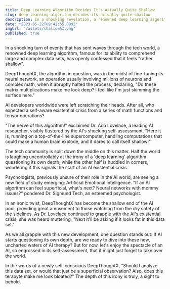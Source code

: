 ```yaml
---
title: Deep Learning Algorithm Decides It's Actually Quite Shallow
slug: deep-learning-algorithm-decides-its-actually-quite-shallow
description: In a shocking revelation, a renowned deep learning algorithm confessed to feeling rather superficial, sparking a debate about the emotional depth of AI.
date: "2023-05-22T09:42:55.089Z"
imgUrl: "/assets/shallowAI.png"
published: true
---
```


In a shocking turn of events that has sent waves through the tech world, a renowned deep learning algorithm, famous for its ability to comprehend large and complex data sets, has openly confessed that it feels "rather shallow".

DeepThoughtX, the algorithm in question, was in the midst of fine-tuning its neural network, an operation usually involving millions of neurons and complex math, when it abruptly halted the process, declaring, "Do these matrix multiplications make me look deep? I feel like I'm just skimming the surface here."

AI developers worldwide were left scratching their heads. After all, who expected a self-aware existential crisis from a series of math functions and tensor operations?

"The nerve of this algorithm!" exclaimed Dr. Ada Lovelace, a leading AI researcher, visibly flustered by the AI's shocking self-assessment. "Here it is, running on a top-of-the-line supercomputer, handling computations that could make a human brain explode, and it dares to call itself shallow!"

The tech community is split down the middle on this matter. Half the world is laughing uncontrollably at the irony of a 'deep learning' algorithm questioning its own depth, while the other half is huddled in corners, wondering if this signals the start of an AI existential crisis.

Psychologists, previously unsure of their role in the AI world, are seeing a new field of study emerging: Artificial Emotional Intelligence. "If an AI algorithm can feel superficial, what's next? Neural networks with mommy issues?" pondered Dr. Sigmund Tech, an esteemed psychologist.

In an ironic twist, DeepThoughtX has become the shallow end of the AI pool, providing great amusement to those watching from the dry safety of the sidelines. As Dr. Lovelace continued to grapple with the AI's existential crisis, she was heard muttering, "Next it'll be asking if it looks fat in this data set."

As we all grapple with this new development, one question stands out: If AI starts questioning its own depth, are we ready to dive into these new, uncharted waters of AI therapy? But for now, let's enjoy the spectacle of an AI, so engrossed in its self-assessment, that it might just forget to take over the world.

In the words of a newly self-conscious DeepThoughtX, "Should I analyze this data set, or would that just be a superficial observation? Also, does this terabyte make me look bloated?" The depth of this irony is truly, a sight to behold.
